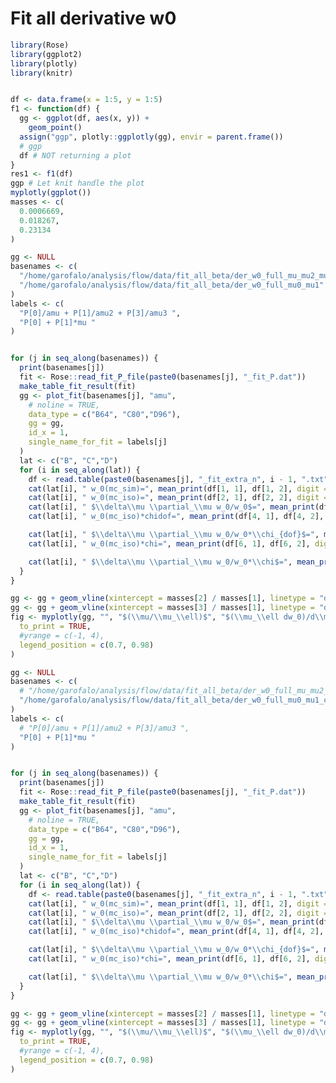 # Fit all derivative w0


```r
library(Rose)
library(ggplot2)
library(plotly)
library(knitr)


df <- data.frame(x = 1:5, y = 1:5)
f1 <- function(df) {
  gg <- ggplot(df, aes(x, y)) +
    geom_point()
  assign("ggp", plotly::ggplotly(gg), envir = parent.frame())
  # ggp
  df # NOT returning a plot
}
res1 <- f1(df)
ggp # Let knit handle the plot
myplotly(ggplot())
masses <- c(
  0.0006669,
  0.018267,
  0.23134
)
```



```r
gg <- NULL
basenames <- c(
  "/home/garofalo/analysis/flow/data/fit_all_beta/der_w0_full_mu_mu2_mu3",
  "/home/garofalo/analysis/flow/data/fit_all_beta/der_w0_full_mu0_mu1"
)
labels <- c(
  "P[0]/amu + P[1]/amu2 + P[3]/amu3 ",
  "P[0] + P[1]*mu "
)


for (j in seq_along(basenames)) {
  print(basenames[j])
  fit <- Rose::read_fit_P_file(paste0(basenames[j], "_fit_P.dat"))
  make_table_fit_result(fit)
  gg <- plot_fit(basenames[j], "amu",
    # noline = TRUE,
    data_type = c("B64", "C80","D96"),
    gg = gg,
    id_x = 1,
    single_name_for_fit = labels[j]
  )
  lat <- c("B", "C","D")
  for (i in seq_along(lat)) {
    df <- read.table(paste0(basenames[j], "_fit_extra_n", i - 1, ".txt"))
    cat(lat[i], " w_0(mc_sim)=", mean_print(df[1, 1], df[1, 2], digit = 2), "\n\n")
    cat(lat[i], " w_0(mc_iso)=", mean_print(df[2, 1], df[2, 2], digit = 2), "\n\n")
    cat(lat[i], " $\\delta\\mu \\partial_\\mu w_0/w_0$=", mean_print(df[3, 1], df[3, 2]), "\n\n")
    cat(lat[i], " w_0(mc_iso)*chidof=", mean_print(df[4, 1], df[4, 2], digit = 2), "\n\n")

    cat(lat[i], " $\\delta\\mu \\partial_\\mu w_0/w_0*\\chi_{dof}$=", mean_print(df[5, 1], df[5, 2]), "\n\n")
    cat(lat[i], " w_0(mc_iso)*chi=", mean_print(df[6, 1], df[6, 2], digit = 2), "\n\n")

    cat(lat[i], " $\\delta\\mu \\partial_\\mu w_0/w_0*\\chi$=", mean_print(df[7, 1], df[7, 2]), "\n\n")
  }
}

gg <- gg + geom_vline(xintercept = masses[2] / masses[1], linetype = "dashed")
gg <- gg + geom_vline(xintercept = masses[3] / masses[1], linetype = "dashed")
fig <- myplotly(gg, "", "$(\\mu/\\mu_\\ell)$", "$(\\mu_\\ell dw_0)/d\\mu[fm]$",
  to_print = TRUE,
  #yrange = c(-1, 4),
  legend_position = c(0.7, 0.98)
)
```




```r
gg <- NULL
basenames <- c(
  # "/home/garofalo/analysis/flow/data/fit_all_beta/der_w0_full_mu_mu2_mu3_chi2d1",
  "/home/garofalo/analysis/flow/data/fit_all_beta/der_w0_full_mu0_mu1_chi2d1"
)
labels <- c(
  # "P[0]/amu + P[1]/amu2 + P[3]/amu3 ",
  "P[0] + P[1]*mu "
)


for (j in seq_along(basenames)) {
  print(basenames[j])
  fit <- Rose::read_fit_P_file(paste0(basenames[j], "_fit_P.dat"))
  make_table_fit_result(fit)
  gg <- plot_fit(basenames[j], "amu",
    # noline = TRUE,
    data_type = c("B64", "C80","D96"),
    gg = gg,
    id_x = 1,
    single_name_for_fit = labels[j]
  )
  lat <- c("B", "C","D")
  for (i in seq_along(lat)) {
    df <- read.table(paste0(basenames[j], "_fit_extra_n", i - 1, ".txt"))
    cat(lat[i], " w_0(mc_sim)=", mean_print(df[1, 1], df[1, 2], digit = 2), "\n\n")
    cat(lat[i], " w_0(mc_iso)=", mean_print(df[2, 1], df[2, 2], digit = 2), "\n\n")
    cat(lat[i], " $\\delta\\mu \\partial_\\mu w_0/w_0$=", mean_print(df[3, 1], df[3, 2]), "\n\n")
    cat(lat[i], " w_0(mc_iso)*chidof=", mean_print(df[4, 1], df[4, 2], digit = 2), "\n\n")

    cat(lat[i], " $\\delta\\mu \\partial_\\mu w_0/w_0*\\chi_{dof}$=", mean_print(df[5, 1], df[5, 2]), "\n\n")
    cat(lat[i], " w_0(mc_iso)*chi=", mean_print(df[6, 1], df[6, 2], digit = 2), "\n\n")

    cat(lat[i], " $\\delta\\mu \\partial_\\mu w_0/w_0*\\chi$=", mean_print(df[7, 1], df[7, 2]), "\n\n")
  }
}

gg <- gg + geom_vline(xintercept = masses[2] / masses[1], linetype = "dashed")
gg <- gg + geom_vline(xintercept = masses[3] / masses[1], linetype = "dashed")
fig <- myplotly(gg, "", "$(\\mu/\\mu_\\ell)$", "$(\\mu_\\ell dw_0)/d\\mu[fm]$",
  to_print = TRUE,
  #yrange = c(-1, 4),
  legend_position = c(0.7, 0.98)
)
```